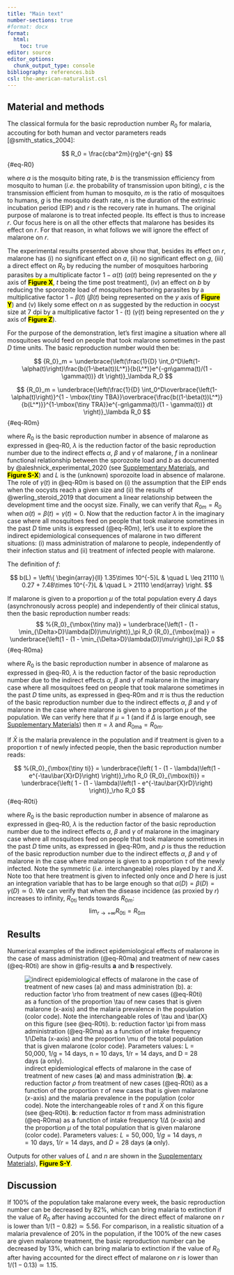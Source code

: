 ```yaml
---
title: "Main text"
number-sections: true
#format: docx
format:
  html:
    toc: true
editor: source
editor_options: 
  chunk_output_type: console
bibliography: references.bib
csl: the-american-naturalist.csl
---
```


## Material and methods

The classical formula for the basic reproduction number $R_0$ for malaria, accouting
for both human and vector parameters reads [@smith_statics_2004]:

$$
R_0 = \frac{cba^2m}{rg}e^{-gn}
$$ {#eq-R0}

where $a$ is the mosquito biting rate, $b$ is the transmission efficiency from
mosquito to human (*i.e.* the probability of transmission upon biting), $c$ is the
transmission efficient from human to mosquito, $m$ is the ratio of mosquitoes to
humans, $g$ is the mosquito death rate, $n$ is the duration of the extrinsic incubation
period (EIP) and $r$ is the recovery rate in humans. The original purpose of malarone
is to treat infected people. Its effect is thus to increase $r$. Our focus here is on
all the other effects that malarone has besides its effect on $r$. For that reason, in
what follows we will ignore the effect of malarone on $r$.

The experimental results presented above show that, besides its effect on $r$, malarone
has (i) no significant effect on $a$, (ii) no significant effect on $g$, (iii) a direct
effect on $R_0$ by reducing the number of mosquitoes harboring parasites by a
multiplicate factor $1 - \alpha(t)$ ($\alpha(t)$ being represented on the $y$ axis of
[**Figure X**]{.mark}, $t$ being the time post treatment), (iv) an effect on $b$ by
reducing the sporozoite load of mosquitoes harboring parasites by a multiplicative
factor $1 - \beta(t)$ ($\beta(t)$ being represented on the $y$ axis of
[**Figure Y**]{.mark}) and (v) likely some effect on $n$ as suggested by the reduction
in oocyst size at 7 dpi by a multiplicative factor 1 - \gamma(t) ($\gamma(t)$ being
represented on the $y$ axis of [**Figure Z**]{.mark}).

For the purpose of the demonstration, let's first imagine a situation where all
mosquitoes would feed on people that took malarone sometimes in the past $D$ time
units. The basic reproduction number would then be:

$$
{R_0}_m = \underbrace{\left(\frac{1}{D} \int_0^D\left(1-\alpha(t)\right)\frac{b((1-\beta(t))L^*)}{b(L^*)}e^{-gn\gamma(t)/(1 - \gamma(t))} dt \right)}_\lambda R_0
$$ 

$$
{R_0}_m = \underbrace{\left(\frac{1}{D} \int_0^D\overbrace{\left(1-\alpha(t)\right)}^{1 - \mbox{\tiny TBA}}\overbrace{\frac{b((1-\beta(t))L^*)}{b(L^*)}}^{1-\mbox{\tiny TRA}}e^{-gn\gamma(t)/(1 - \gamma(t))} dt \right)}_\lambda R_0
$$ {#eq-R0m}

where $R_0$ is the basic reproduction number in absence of malarone as expressed in
@eq-R0, $\lambda$ is the reduction factor of the basic reproduction number due to the
indirect effects $\alpha$, $\beta$ and $\gamma$ of malarone, $f$ in a nonlinear
functional relationship between the sporozoite load and $b$ as documented by
@aleshnick_experimental_2020 (see
[Supplementary Materials](https://choisy.github.io/malarone/malarone.html), and
[**Figure S-X**]{.mark}) and $L$ is the (unknown) sporozoite load in absence of
malarone. The role of $\gamma(t)$ in @eq-R0m is based on (i) the assumption that the
EIP ends when the oocysts reach a given size and (ii) the results of
@werling_steroid_2019 that document a linear relationship between the development time
and the oocyst size. Finally, we can verify that ${R_0}_m = R_0$ when
$\alpha(t) = \beta(t) = \gamma(t) = 0$. Now that the reduction factor $\lambda$ in the
imaginary case where all mosquitoes feed on people that took malarone sometimes in the
past $D$ time units is expressed (@eq-R0m), let's use it to explore the indirect
epidemiological consequences of malarone in two different situations: (i) mass
administration of malarone to people, independently of their infection status and (ii)
treatment of infected people with malarone.

The definition of $f$:

$$
b(L) = \left\{
        \begin{array}{ll}
            1.35\times 10^{-5}L & \quad L \leq 21110 \\
            0.27 + 7.48\times 10^{-7}L & \quad L > 21110
        \end{array}
    \right.
$$

If malarone is given to a proportion $\mu$ of the total population every $\Delta$ days
(asynchronously across people) and independently of their clinical status, then the
basic reproduction number reads:
$$
%{R_0}_{\mbox{\tiny ma}} = \underbrace{\left(1 - (1 - \min_{\Delta>D}\lambda(D))\mu\right)}_\pi R_0
{R_0}_{\mbox{ma}} = \underbrace{\left(1 - (1 - \min_{\Delta>D}\lambda(D))\mu\right)}_\pi R_0
$$ {#eq-R0ma}

where $R_0$ is the basic reproduction number in absence of malarone as expressed in
@eq-R0, $\lambda$ is the reduction factor of the basic reproduction number due to the
indirect effects $\alpha$, $\beta$ and $\gamma$ of malarone in the imaginary case where
all mosquitoes feed on people that took malarone sometimes in the past $D$ time units,
as expressed in @eq-R0m and $\pi$ is thus the reduction of the basic reproduction
number due to the indirect effects $\alpha$, $\beta$ and $\gamma$ of malarone in the
case where malarone is given to a proportion $\mu$ of the population. We can verify
here that if $\mu = 1$ (and if $\Delta$ is large enough, see
[Supplementary Materials](https://choisy.github.io/malarone/malarone.html)) then
<!--
$\pi = \lambda$ and ${R_0}_{\mbox{\tiny ma}} = {R_0}_m$.
-->
$\pi = \lambda$ and ${R_0}_{\mbox{ma}} = {R_0}_m$.


If $\bar{X}$ is the malaria prevalence in the population and if treatment is given to
a proportion $\tau$ of newly infected people, then the basic reproduction number reads:

$$
%{R_0}_{\mbox{\tiny ti}} = \underbrace{\left( 1 - (1 - \lambda)\left(1 - e^{-\tau\bar{X}rD}\right) \right)}_\rho R_0
{R_0}_{\mbox{ti}} = \underbrace{\left( 1 - (1 - \lambda)\left(1 - e^{-\tau\bar{X}rD}\right) \right)}_\rho R_0
$$ {#eq-R0ti}

where $R_0$ is the basic reproduction number in absence of malarone as expressed in
@eq-R0, $\lambda$ is the reduction factor of the basic reproduction number due to the
indirect effects $\alpha$, $\beta$ and $\gamma$ of malarone in the imaginary case where
all mosquitoes feed on people that took malarone sometimes in the past $D$ time units,
as expressed in @eq-R0m, and $\rho$ is thus the reduction of the basic reproduction
number due to the indirect effects $\alpha$, $\beta$ and $\gamma$ of malarone in the
case where malarone is given to a proportion $\tau$ of the newly infected. Note the
symmetric (*i.e.* interchangeable) roles played by $\tau$ and $\bar{X}$. Note too that
here treatment is given to infected only once and $D$ here is just an integration
variable that has to be large enough so that
$\alpha(D) = \beta(D) = \gamma(D)\simeq 0$. We can verify that when the disease
<!--
incidence (as proxied by $r$) increases to infinity, ${R_0}_{\mbox{\tiny ti}}$ tends
-->
incidence (as proxied by $r$) increases to infinity, ${R_0}_{\mbox{ti}}$ tends
towards ${R_0}_m$:
$$
%\lim_{r\rightarrow+\infty}{{R_0}_{\mbox{\tiny ti}}} = {R_0}_m
\lim_{r\rightarrow+\infty}{{R_0}_{\mbox{ti}}} = {R_0}_m
$$

## Results

Numerical examples of the indirect epidemiological effects of malarone in the case of
mass administration (@eq-R0ma) and treatment of new cases (@eq-R0ti) are show in
@fig-results **a** and **b** respectively.

<!--
![indirect epidemiological effects of malarone in the case of mass administration (**a**) and treatment of new cases (**b**). **a**: reduction factor  $\pi$ from mass administration (@eq-R0ma) as a function of intake frequency $1/\Delta$ ($x$-axis) and the proportion $\mu$ of the total population that is given malarone (color code). **b**: reduction factor  $\rho$ from treatment of new cases (@eq-R0ti) as a function of the proportion $\tau$ of new cases that is given malarone ($x$-axis) and the malaria prevalence in the population (color code). Parameters values: $L = 50,000$, $g = 1 / 14$ /day, $n = 10$ days, $r = 1 / 14$ /day, and $D = 28$ days (**b** only). ](malarone_files/figure-html/unnamed-chunk-61-1.png){#fig-results}
-->

![indirect epidemiological effects of malarone in the case of treatment of new cases (**a**) and  mass administration (**b**). **a**: reduction factor  $\rho$ from treatment of new cases (@eq-R0ti) as a function of the proportion $\tau$ of new cases that is given malarone ($x$-axis) and the malaria prevalence in the population (color code). Note the interchangeable roles of $\tau$ and $\bar{X}$ on this figure (see @eq-R0ti). **b**: reduction factor  $\pi$ from mass administration (@eq-R0ma) as a function of intake frequency $1/\Delta$ ($x$-axis) and the proportion $\mu$ of the total population that is given malarone (color code). Parameters values: $L = 50,000$, $1/g = 14$ days, $n = 10$ days, $1/r = 14$ days, and $D = 28$ days (**a** only). ](malarone_files/figure-html/unnamed-chunk-62-1.png){#fig-results}

Outputs for other values of $L$ and $n$ are shown in the
[Supplementary Materials](https://choisy.github.io/malarone/malarone.html)),
[**Figure S-Y**]{.mark}.

## Discussion

If 100% of the population take malarone every week, the basic reproduction number can
be decreased by 82%, which can bring malaria to extinction if the value of $R_0$ after
having accounted for the direct effect of malarone on $r$ is lower than
$1 / (1 - 0.82)\simeq 5.56$. For comparison, in a realistic situation of a malaria
prevalence of 20% in the population, if the 100% of the new cases are given malarone
treatment, the basic reproduction number can be decreased by 13%, which can bring
malaria to extinction if the value of $R_0$ after having accounted for the direct
effect of malarone on $r$ is lower than $1 / (1 - 0.13)\simeq 1.15$.



